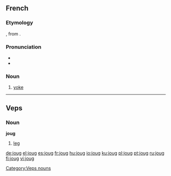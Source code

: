 ==French==

===Etymology===
{{etyl|la|fr}} {{term|iugum}}, from {{proto|Indo-European|yugóm|lang=fr}}.

===Pronunciation===
* {{IPA|/ʒu/|lang=fr}}
* {{homophones|joue|lang=fr}}

===Noun===
{{fr-noun|m}}

# [[yoke]]

----

==Veps==

===Noun===
'''joug'''

# [[leg]]

[[Category:Veps nouns]]

[[de:joug]]
[[el:joug]]
[[es:joug]]
[[fr:joug]]
[[hu:joug]]
[[io:joug]]
[[ku:joug]]
[[pl:joug]]
[[pt:joug]]
[[ru:joug]]
[[fi:joug]]
[[vi:joug]]